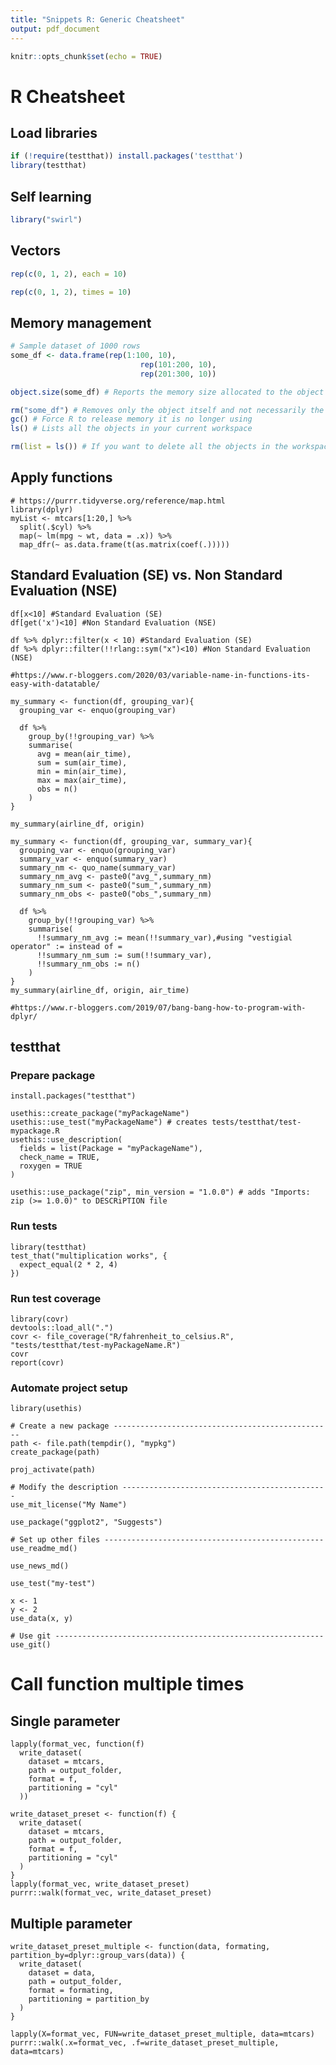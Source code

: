 ```yaml
---
title: "Snippets R: Generic Cheatsheet"
output: pdf_document
---
```


```r
knitr::opts_chunk$set(echo = TRUE)
```
# R Cheatsheet

## Load libraries
```R
if (!require(testthat)) install.packages('testthat')
library(testthat)
```

## Self learning
```R
library("swirl")
```

## Vectors

```r
rep(c(0, 1, 2), each = 10)

rep(c(0, 1, 2), times = 10)
```

## Memory management

```r
# Sample dataset of 1000 rows
some_df <- data.frame(rep(1:100, 10),
                             rep(101:200, 10),
                             rep(201:300, 10))

object.size(some_df) # Reports the memory size allocated to the object

rm("some_df") # Removes only the object itself and not necessarily the memory allotted to it
gc() # Force R to release memory it is no longer using
ls() # Lists all the objects in your current workspace

rm(list = ls()) # If you want to delete all the objects in the workspace and start with a clean slate
```

## Apply functions

```
# https://purrr.tidyverse.org/reference/map.html
library(dplyr)
myList <- mtcars[1:20,] %>%
  split(.$cyl) %>%
  map(~ lm(mpg ~ wt, data = .x)) %>%
  map_dfr(~ as.data.frame(t(as.matrix(coef(.)))))
```

## Standard Evaluation (SE) vs. Non Standard Evaluation (NSE)

```
df[x<10] #Standard Evaluation (SE)
df[get('x')<10] #Non Standard Evaluation (NSE)
```

```
df %>% dplyr::filter(x < 10) #Standard Evaluation (SE)
df %>% dplyr::filter(!!rlang::sym("x")<10) #Non Standard Evaluation (NSE)

#https://www.r-bloggers.com/2020/03/variable-name-in-functions-its-easy-with-datatable/
```

```
my_summary <- function(df, grouping_var){
  grouping_var <- enquo(grouping_var)
  
  df %>%
    group_by(!!grouping_var) %>% 
    summarise(
      avg = mean(air_time),
      sum = sum(air_time),
      min = min(air_time),
      max = max(air_time),
      obs = n()
    )
}

my_summary(airline_df, origin)
```

```
my_summary <- function(df, grouping_var, summary_var){
  grouping_var <- enquo(grouping_var)
  summary_var <- enquo(summary_var)
  summary_nm <- quo_name(summary_var)
  summary_nm_avg <- paste0("avg_",summary_nm)
  summary_nm_sum <- paste0("sum_",summary_nm)
  summary_nm_obs <- paste0("obs_",summary_nm)

  df %>%
    group_by(!!grouping_var) %>% 
    summarise(
      !!summary_nm_avg := mean(!!summary_var),#using "vestigial operator" := instead of =
      !!summary_nm_sum := sum(!!summary_var),
      !!summary_nm_obs := n()
    )
}
my_summary(airline_df, origin, air_time)

#https://www.r-bloggers.com/2019/07/bang-bang-how-to-program-with-dplyr/
```

## testthat

### Prepare package

```
install.packages("testthat")

usethis::create_package("myPackageName")
usethis::use_test("myPackageName") # creates tests/testthat/test-mypackage.R
usethis::use_description(
  fields = list(Package = "myPackageName"),
  check_name = TRUE,
  roxygen = TRUE
)

usethis::use_package("zip", min_version = "1.0.0") # adds "Imports: zip (>= 1.0.0)" to DESCRiPTION file
```

### Run tests

```
library(testthat)
test_that("multiplication works", {
  expect_equal(2 * 2, 4)
})
```

### Run test coverage

```
library(covr)
devtools::load_all(".")
covr <- file_coverage("R/fahrenheit_to_celsius.R", "tests/testthat/test-myPackageName.R")
covr
report(covr)
```

### Automate project setup

```
library(usethis)

# Create a new package -------------------------------------------------
path <- file.path(tempdir(), "mypkg")
create_package(path)

proj_activate(path)

# Modify the description ----------------------------------------------
use_mit_license("My Name")

use_package("ggplot2", "Suggests")

# Set up other files -------------------------------------------------
use_readme_md()

use_news_md()

use_test("my-test")

x <- 1
y <- 2
use_data(x, y)

# Use git ------------------------------------------------------------
use_git()
```

# Call function multiple times

## Single parameter

```
lapply(format_vec, function(f)
  write_dataset(
    dataset = mtcars,
    path = output_folder,
    format = f,
    partitioning = "cyl"
  ))

write_dataset_preset <- function(f) {
  write_dataset(
    dataset = mtcars,
    path = output_folder,
    format = f,
    partitioning = "cyl"
  )
}
lapply(format_vec, write_dataset_preset)
purrr::walk(format_vec, write_dataset_preset)
```

## Multiple parameter

```
write_dataset_preset_multiple <- function(data, formating, partition_by=dplyr::group_vars(data)) {
  write_dataset(
    dataset = data,
    path = output_folder,
    format = formating,
    partitioning = partition_by
  )
}

lapply(X=format_vec, FUN=write_dataset_preset_multiple, data=mtcars)
purrr::walk(.x=format_vec, .f=write_dataset_preset_multiple, data=mtcars)
```
